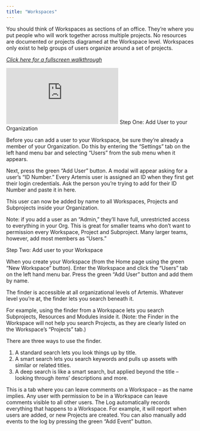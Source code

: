 ```yaml
---
title: "Workspaces"
---
```

You should think of Workspaces as sections of an office. They’re where you put people who will work together across multiple projects. No resources are documented or projects diagramed at the Workspace level. Workspaces only exist to help groups of users organize around a set of projects.

*[Click here for a fullscreen walkthrough](https://supademo.com/demo/flhu6NdZOGUOquMG_l7hi)*
<iframe src="https://supademo.com/embed/flhu6NdZOGUOquMG_l7hi" frameborder="0" webkitallowfullscreen="true" mozallowfullscreen="true" allowfullscreen style={{"width":"719px","height":"500px","border":"none"}}></iframe>

<AccordionGroup>
<Accordion title="Adding Users to Workspaces">
Step One: Add User to your Organization

Before you can add a user to your Workspace, be sure they’re already a member of your Organization. Do this by entering the “Settings” tab on the left hand menu bar and selecting “Users” from the sub menu when it appears. 

Next, press the green “Add User” button. A modal will appear asking for a user’s “ID Number.” Every Artemis user is assigned an ID when they first get their login credentials. Ask the person you’re trying to add for their ID Number and paste it in here. 

This user can now be added by name to all Workspaces, Projects and Subprojects inside your Organization. 

Note: if you add a user as an “Admin,” they’ll have full, unrestricted access to everything in your Org. This is great for smaller teams who don’t want to permission every Workspace, Project and Subproject. Many larger teams, however, add most members as “Users.” 

Step Two: Add user to your Workspace

When you create your Workspace (from the Home page using the green “New Workspace” button). Enter the Workspace and click the “Users” tab on the left hand menu bar. Press the green “Add User” button and add them by name.
</Accordion>

<Accordion title="Finder">
The finder is accessible at all organizational levels of Artemis. Whatever level you’re at, the finder lets you search beneath it.

For example, using the finder from a Workspace lets you search Subprojects, Resources and Modules inside it. (Note: the Finder in the Workspace will not help you search Projects, as they are clearly listed on the Workspace’s “Projects” tab.)

There are three ways to use the finder. 
1. A standard search lets you look things up by title.
2. A smart search lets you search keywords and pulls up assets with similar or related titles. 
3. A deep search is like a smart search, but applied beyond the title – looking through items’ descriptions and more.
</Accordion>

<Accordion title="Comments">
This is a tab where you can leave comments on a Workspace – as the name implies. Any user with permission to be in a Workspace can leave comments visible to all other users. 
</Accordion>

<Accordion title="Event Log">
The Log automatically records everything that happens to a Workspace. For example, it will report when users are added, or new Projects are created. You can also manually add events to the log by pressing the green “Add Event” button. 
</Accordion>
</AccordionGroup>
